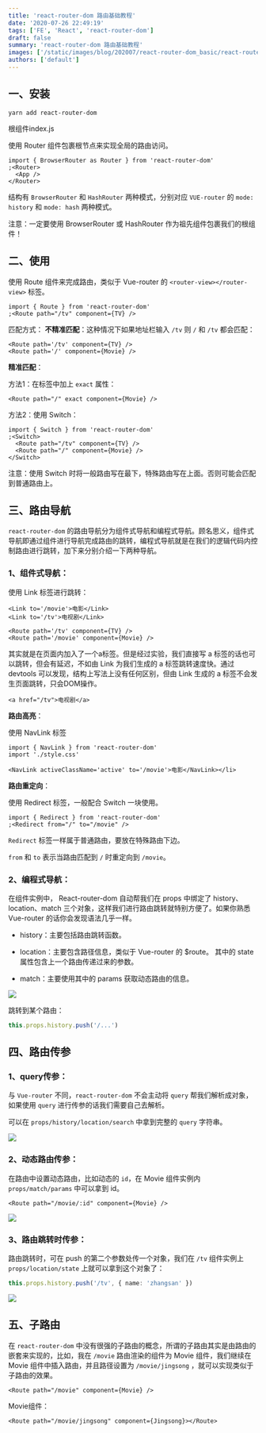 ```yaml
---
title: 'react-router-dom 路由基础教程'
date: '2020-07-26 22:49:19'
tags: ['FE', 'React', 'react-router-dom']
draft: false
summary: 'react-router-dom 路由基础教程'
images: ['/static/images/blog/202007/react-router-dom_basic/react-router_logo.svg']
authors: ['default']
---
```


## 一、安装

```shell
yarn add react-router-dom
```

根组件index.js

使用 Router 组件包裹根节点来实现全局的路由访问。

```tsx
import { BrowserRouter as Router } from 'react-router-dom'
;<Router>
  <App />
</Router>
```

结构有 `BrowserRouter` 和 `HashRouter` 两种模式，分别对应 `VUE-router` 的 `mode: history` 和 `mode: hash` 两种模式。

注意：一定要使用 BrowserRouter 或 HashRouter 作为祖先组件包裹我们的根组件！

## 二、使用

使用 Route 组件来完成路由，类似于 Vue-router 的 `<router-view></router-view>` 标签。

```tsx
import { Route } from 'react-router-dom'
;<Route path="/tv" component={TV} />
```

匹配方式：
**不精准匹配**：这种情况下如果地址栏输入 `/tv` 则 `/` 和 `/tv` 都会匹配：

```tsx
<Route path='/tv' component={TV} />
<Route path='/' component={Movie} />
```

**精准匹配**：

方法1：在标签中加上 `exact` 属性：

```tsx
<Route path="/" exact component={Movie} />
```

方法2：使用 Switch：

```tsx
import { Switch } from 'react-router-dom'
;<Switch>
  <Route path="/tv" component={TV} />
  <Route path="/" component={Movie} />
</Switch>
```

注意：使用 Switch 时将一般路由写在最下，特殊路由写在上面。否则可能会匹配到普通路由上。

## 三、路由导航

`react-router-dom` 的路由导航分为组件式导航和编程式导航。顾名思义，组件式导航即通过组件进行导航完成路由的跳转，编程式导航就是在我们的逻辑代码内控制路由进行跳转，加下来分别介绍一下两种导航。

### 1、组件式导航：

使用 Link 标签进行跳转：

```tsx
<Link to='/movie'>电影</Link>
<Link to='/tv'>电视剧</Link>

<Route path='/tv' component={TV} />
<Route path='/movie' component={Movie} />
```

其实就是在页面内加入了一个a标签。但是经过实验，我们直接写 a 标签的话也可以跳转，但会有延迟，不如由 Link 为我们生成的 a 标签跳转速度快。通过 devtools 可以发现，结构上写法上没有任何区别，但由 Link 生成的 a 标签不会发生页面跳转，只会DOM操作。

```tsx
<a href="/tv">电视剧</a>
```

**路由高亮**：

使用 NavLink 标签

```tsx
import { NavLink } from 'react-router-dom'
import './style.css'

<NavLink activeClassName='active' to='/movie'>电影</NavLink></li>
```

**路由重定向**：

使用 Redirect 标签，一般配合 Switch 一块使用。

```tsx
import { Redirect } from 'react-router-dom'
;<Redirect from="/" to="/movie" />
```

`Redirect` 标签一样属于普通路由，要放在特殊路由下边。

`from` 和 `to` 表示当路由匹配到 `/` 时重定向到 `/movie`。

### 2、编程式导航：

在组件实例中， React-router-dom 自动帮我们在 props 中绑定了 history、location、match 三个对象，这样我们进行路由跳转就特别方便了。如果你熟悉 Vue-router 的话你会发现语法几乎一样。

- history：主要包括路由跳转函数。
- location：主要包含路径信息，类似于 Vue-router 的 $route。
  其中的 state 属性包含上一个路由传递过来的参数。

- match：主要使用其中的 params 获取动态路由的信息。

![](/static/images/blog/202007/react-router-dom_basic/img1.png)

跳转到某个路由：

```ts
this.props.history.push('/...')
```

## 四、路由传参

### 1、query传参：

与 `Vue-router` 不同，`react-router-dom` 不会主动将 `query` 帮我们解析成对象，如果使用 `query` 进行传参的话我们需要自己去解析。

可以在 `props/history/location/search` 中拿到完整的 `query` 字符串。

![](/static/images/blog/202007/react-router-dom_basic/img2.png)

### 2、动态路由传参：

在路由中设置动态路由，比如动态的 `id`，在 Movie 组件实例内 `props/match/params` 中可以拿到 id。

```tsx
<Route path="/movie/:id" component={Movie} />
```

![](/static/images/blog/202007/react-router-dom_basic/img3.png)

### 3、路由跳转时传参：

路由跳转时，可在 push 的第二个参数处传一个对象，我们在 `/tv` 组件实例上 `props/location/state` 上就可以拿到这个对象了：

```ts
this.props.history.push('/tv', { name: 'zhangsan' })
```

![](/static/images/blog/202007/react-router-dom_basic/img4.png)

## 五、子路由

在 `react-router-dom` 中没有很强的子路由的概念，所谓的子路由其实是由路由的嵌套来实现的，比如，我在 `/movie` 路由渲染的组件为 Movie 组件，我们继续在 Movie 组件中插入路由，并且路径设置为 `/movie/jingsong` ，就可以实现类似于子路由的效果。

```tsx
<Route path="/movie" component={Movie} />
```

Movie组件：

```tsx
<Route path="/movie/jingsong" component={Jingsong}></Route>
```

​
